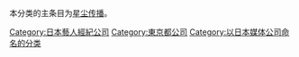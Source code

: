 本分类的主条目为[[星尘传播|星尘传播]]。

{{DEFAULTSORT:Stardust Promotion}}

[[Category:日本藝人經紀公司|Category:日本藝人經紀公司]]
[[Category:東京都公司|Category:東京都公司]]
[[Category:以日本媒体公司命名的分类|Category:以日本媒体公司命名的分类]]